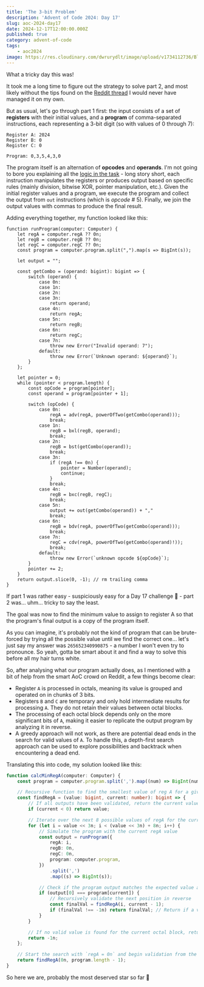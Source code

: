 ```yaml
---
title: 'The 3-bit Problem'
description: 'Advent of Code 2024: Day 17'
slug: aoc-2024-day17
date: 2024-12-17T12:00:00.000Z
published: true
category: advent-of-code
tags:
    - aoc2024
image: https://res.cloudinary.com/dwrurydlt/image/upload/v1734112736/Blog/2024-day-13-the-claw_cojezb.webp
---
```


What a tricky day this was!

It took me a long time to figure out the strategy to solve part 2, and most likely without the tips found on the [Reddit thread](https://www.reddit.com/r/adventofcode/comments/1hg38ah/2024_day_17_solutions/) I would never have managed it on my own.

But as usual, let's go through part 1 first: the input consists of a set of **registers** with their initial values, and a **program** of comma-separated instructions, each representing a 3-bit digit (so with values of 0 through 7):

```
Register A: 2024
Register B: 0
Register C: 0

Program: 0,3,5,4,3,0
```

The program itself is an alternation of **opcodes** and **operands**. I'm not going to bore you explaining all the [logic in the task](https://adventofcode.com/2024/day/17) - long story short, each instruction manipulates the registers or produces output based on specific rules (mainly division, bitwise XOR, pointer manipulation, etc.). Given the initial register values and a program, we execute the program and collect the output from `out` instructions (which is _opcode_ # 5). Finally, we join the output values with commas to produce the final result.

Adding everything together, my function looked like this:

```
function runProgram(computer: Computer) {
    let regA = computer.regA ?? 0n;
    let regB = computer.regB ?? 0n;
    let regC = computer.regC ?? 0n;
    const program = computer.program.split(",").map(s => BigInt(s));

    let output = "";

    const getCombo = (operand: bigint): bigint => {
        switch (operand) {
            case 0n:
            case 1n:
            case 2n:
            case 3n:
                return operand;
            case 4n:
                return regA;
            case 5n:
                return regB;
            case 6n:
                return regC;
            case 7n:
                throw new Error("Invalid operand: 7");
            default:
                throw new Error(`Unknown operand: ${operand}`);
        }
    };

    let pointer = 0;
    while (pointer < program.length) {
        const opCode = program[pointer];
        const operand = program[pointer + 1];

        switch (opCode) {
            case 0n:
                regA = adv(regA, powerOfTwo(getCombo(operand)));
                break;
            case 1n:
                regB = bxl(regB, operand);
                break;
            case 2n:
                regB = bst(getCombo(operand));
                break;
            case 3n:
                if (regA !== 0n) {
                    pointer = Number(operand);
                    continue;
                }
                break;
            case 4n:
                regB = bxc(regB, regC);
                break;
            case 5n:
                output += out(getCombo(operand)) + ","
                break;
            case 6n:
                regB = bdv(regA, powerOfTwo(getCombo(operand)));
                break;
            case 7n:
                regC = cdv(regA, powerOfTwo(getCombo(operand)!));
                break;
            default:
                throw new Error(`unknown opcode ${opCode}`);
        }
        pointer += 2;
    }
    return output.slice(0, -1); // rm trailing comma
}
```

If part 1 was rather easy - suspiciously easy for a Day 17 challenge 🤔 - part 2 was… uhm… tricky to say the least.

The goal was now to find the minimum value to assign to register A so that the program's final output is a copy of the program itself.

As you can imagine, it's probably not the kind of program that can be brute-forced by trying all the possible value until we find the correct one… let's just say my answer was `265652340990875` - a number I won't even try to pronounce. So yeah, gotta be smart about it and find a way to solve this before all my hair turns white.

So, after analysing what our program actually does, as I mentioned with a bit of help from the smart AoC crowd on Reddit, a few things become clear:

- Register `A` is processed in octals, meaning its value is grouped and operated on in chunks of 3 bits.
- Registers `B` and `C` are temporary and only hold intermediate results for processing `A`. They do not retain their values between octal blocks.
- The processing of each octal block depends only on the more significant bits of `A`, making it easier to replicate the output program by analyzing it in reverse.
- A greedy approach will not work, as there are potential dead ends in the search for valid values of `A`. To handle this, a depth-first search approach can be used to explore possibilities and backtrack when encountering a dead end.

Translating this into code, my solution looked like this:

```typescript
function calcMinRegA(computer: Computer) {
    const program = computer.program.split(',').map((num) => BigInt(num));

    // Recursive function to find the smallest value of reg A for a given position in the program
    const findRegA = (value: bigint, current: number): bigint => {
        // If all outputs have been validated, return the current value
        if (current < 0) return value;

        // Iterate over the next 8 possible values of regA for the current octal block
        for (let i = value << 3n; i < (value << 3n) + 8n; i++) {
            // Simulate the program with the current regA value
            const output = runProgram({
                regA: i,
                regB: 0n,
                regC: 0n,
                program: computer.program,
            })
                .split(',')
                .map((s) => BigInt(s));

            // Check if the program output matches the expected value at the current position
            if (output[0] === program[current]) {
                // Recursively validate the next position in reverse
                const finalVal = findRegA(i, current - 1);
                if (finalVal !== -1n) return finalVal; // Return if a valid value is found
            }
        }

        // If no valid value is found for the current octal block, return -1n to backtrack
        return -1n;
    };

    // Start the search with `regA = 0n` and begin validation from the last program position
    return findRegA(0n, program.length - 1);
}
```

So here we are, probably the most deserved star so far 💫
